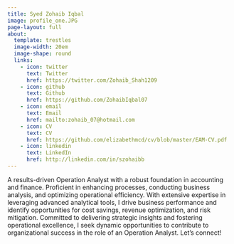 ```yaml
---
title: Syed Zohaib Iqbal
image: profile_one.JPG
page-layout: full
about:
  template: trestles
  image-width: 20em
  image-shape: round
  links:
    - icon: twitter
      text: Twitter
      href: https://twitter.com/Zohaib_Shah1209
    - icon: github
      text: Github
      href: https://github.com/ZohaibIqbal07
    - icon: email
      text: Email
      href: mailto:zohaib_07@hotmail.com
    - icon: CV
      text: CV
      href: https://github.com/elizabethmcd/cv/blob/master/EAM-CV.pdf
    - icon: linkedin
      text: LinkedIn
      href: http://linkedin.com/in/szohaibb
---
```


A results-driven Operation Analyst with a robust foundation in accounting and finance. Proficient in enhancing processes, conducting business analysis, and optimizing operational efficiency. With extensive expertise in leveraging advanced analytical tools, I drive business performance and identify opportunities for cost savings, revenue optimization, and risk mitigation. Committed to delivering strategic insights and fostering operational excellence, I seek dynamic opportunities to contribute to organizational success in the role of an Operation Analyst. Let’s connect!
